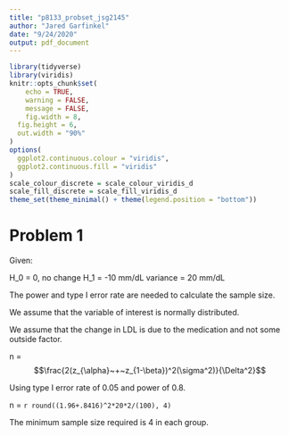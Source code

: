 ```yaml
---
title: "p8133_probset_jsg2145"
author: "Jared Garfinkel"
date: "9/24/2020"
output: pdf_document
---
```


```r
library(tidyverse)
library(viridis)
knitr::opts_chunk$set(
	echo = TRUE,
	warning = FALSE,
	message = FALSE,
	fig.width = 8, 
  fig.height = 6,
  out.width = "90%"
)
options(
  ggplot2.continuous.colour = "viridis",
  ggplot2.continuous.fill = "viridis"
)
scale_colour_discrete = scale_colour_viridis_d
scale_fill_discrete = scale_fill_viridis_d
theme_set(theme_minimal() + theme(legend.position = "bottom"))
```

# Problem 1

Given:

H_0 = 0, no change
H_1 = -10 mm/dL
variance = 20 mm/dL


The power and type I error rate are needed to calculate the sample size.

We assume that the variable of interest is normally distributed.

We assume that the change in LDL is due to the medication and not some outside factor.

n = $$\frac{2(z_{\alpha}~+~z_{1-\beta})^2(\sigma^2)}{\Delta^2}$$

Using type I error rate of 0.05 and power of 0.8.

n = `r round((1.96+.8416)^2*20*2/(100), 4)`

The minimum sample size required is 4 in each group.

